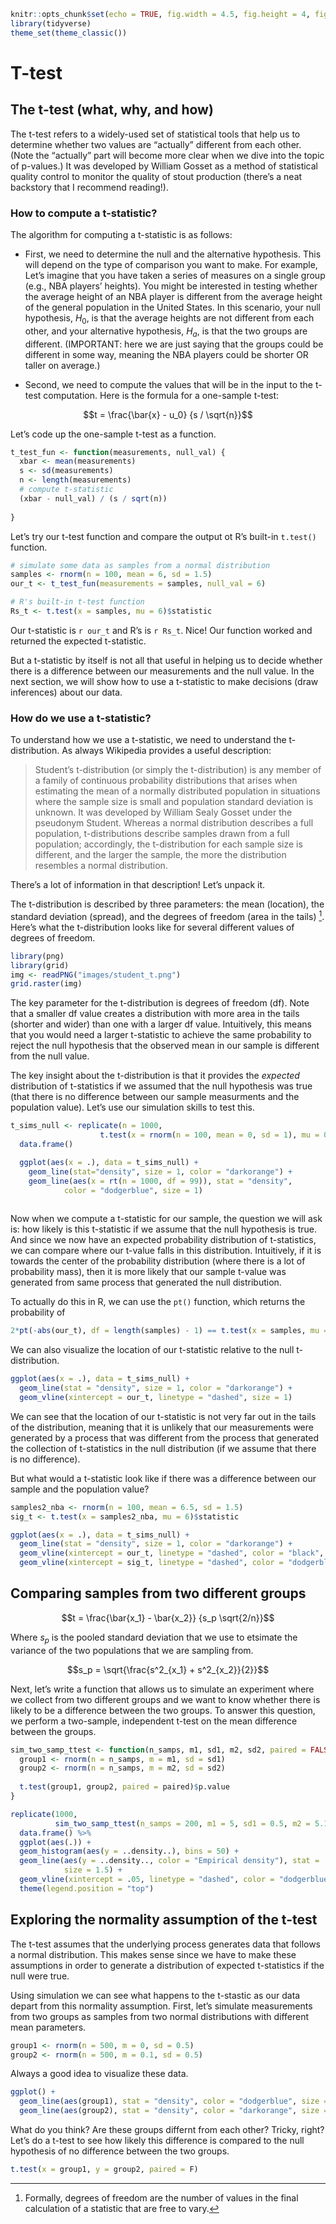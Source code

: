 
```r
knitr::opts_chunk$set(echo = TRUE, fig.width = 4.5, fig.height = 4, fig.align = "center")
library(tidyverse)
theme_set(theme_classic())
```

# T-test {#t-test}

## The t-test (what, why, and how)

The t-test refers to a widely-used set of statistical tools that help us to determine whether two values are "actually" different from each other. (Note the "actually" part will become more clear when we dive into the topic of p-values.) It was developed by William Gosset as a method of statistical quality control to monitor the quality of stout production (there's a neat backstory that I recommend reading!). 

### How to compute a t-statistic?

The algorithm for computing a t-statistic is as follows:

* First, we need to determine the null and the alternative hypothesis. This will depend on the type of comparison you want to make. For example, Let's imagine that you have taken a series of measures on a single group (e.g., NBA players' heights). You might be interested in testing whether the average height of an NBA player is different from the average height of the general population in the United States. In this scenario, your null hypothesis, $H_0$, is that the average heights are not different from each other, and your alternative hypothesis, $H_a$, is that the two groups are different. (IMPORTANT: here we are just saying that the groups could be different in some way, meaning the NBA players could be shorter OR taller on average.)

* Second, we need to compute the values that will be in the input to the t-test computation. Here is the formula for a one-sample t-test:

$$t = \frac{\bar{x} - u_0} {s / \sqrt{n}}$$

Let's code up the one-sample t-test as a function.

```r
t_test_fun <- function(measurements, null_val) {
  xbar <- mean(measurements)
  s <- sd(measurements)
  n <- length(measurements)
  # compute t-statistic
  (xbar - null_val) / (s / sqrt(n))
  
}
```

Let's try our t-test function and compare the output ot R's built-in `t.test()` function.

```r
# simulate some data as samples from a normal distribution
samples <- rnorm(n = 100, mean = 6, sd = 1.5)
our_t <- t_test_fun(measurements = samples, null_val = 6)

# R's built-in t-test function
Rs_t <- t.test(x = samples, mu = 6)$statistic
```

Our t-statistic is `r our_t` and R's is `r Rs_t`. Nice! Our function worked and returned the expected t-statistic. 

But a t-statistic by itself is not all that useful in helping us to decide whether there is a difference between our measurements and the null value. In the next section, we will show how to use a t-statistic to make decisions (draw inferences) about our data.

### How do we use a t-statistic?

To understand how we use a t-statistic, we need to understand the t-distribution. As always Wikipedia provides a useful description: 

> Student's t-distribution (or simply the t-distribution) is any member of a family of continuous probability distributions that arises when estimating the mean of a normally distributed population in situations where the sample size is small and population standard deviation is unknown. It was developed by William Sealy Gosset under the pseudonym Student. Whereas a normal distribution describes a full population, t-distributions describe samples drawn from a full population; accordingly, the t-distribution for each sample size is different, and the larger the sample, the more the distribution resembles a normal distribution.

There's a lot of information in that description! Let's unpack it. 

The t-distribution is described by three parameters: the mean (location), the standard deviation (spread), and the degrees of freedom (area in the tails) ^[Formally, degrees of freedom are the number of values in the final calculation of a statistic that are free to vary.]. Here's what the t-distribution looks like for several different values of degrees of freedom.

```r
library(png)
library(grid)
img <- readPNG("images/student_t.png")
grid.raster(img)
```

The key parameter for the t-distribution is degrees of freedom (df). Note that a smaller df value creates a distribution with more area in the tails (shorter and wider) than one with a larger df value. Intuitively, this means that you would need a larger t-statistic to achieve the same probability to reject the null hypothesis that the observed mean in our sample is different from the null value.

The key insight about the t-distribution is that it provides the *expected* distribution of t-statistics if we assumed that the null hypothesis was true (that there is no difference between our sample measurments and the population value). Let's use our simulation skills to test this.

```r
t_sims_null <- replicate(n = 1000, 
                    t.test(x = rnorm(n = 100, mean = 0, sd = 1), mu = 0)$statistic) %>% 
  data.frame()

  ggplot(aes(x = .), data = t_sims_null) + 
    geom_line(stat="density", size = 1, color = "darkorange") +
    geom_line(aes(x = rt(n = 1000, df = 99)), stat = "density", 
            color = "dodgerblue", size = 1)
  
```

Now when we compute a t-statistic for our sample, the question we will ask is: how likely is this t-statistic if we assume that the null hypothesis is true. And since we now have an expected probability distribution of t-statistics, we can compare where our t-value falls in this distribution. Intuitively, if it is towards the center of the probability distribution (where there is a lot of probability mass), then it is more likely that our sample t-value was generated from same process that generated the null distribution. 

To actually do this in R, we can use the `pt()` function, which returns the probability of 

```r
2*pt(-abs(our_t), df = length(samples) - 1) == t.test(x = samples, mu = 6)$p.value
```

We can also visualize the location of our t-statistic relative to the null t-distribution.

```r
ggplot(aes(x = .), data = t_sims_null) + 
  geom_line(stat = "density", size = 1, color = "darkorange") +
  geom_vline(xintercept = our_t, linetype = "dashed", size = 1)
```

We can see that the location of our t-statistic is not very far out in the tails of the distribution, meaning that it is unlikely that our measurements were generated by a process that was different from the process that generated the collection of t-statistics in the null distribution (if we assume that there is no difference).

But what would a t-statistic look like if there was a difference between our sample and the population value?

```r
samples2_nba <- rnorm(n = 100, mean = 6.5, sd = 1.5)
sig_t <- t.test(x = samples2_nba, mu = 6)$statistic
```

```r
ggplot(aes(x = .), data = t_sims_null) + 
  geom_line(stat = "density", size = 1, color = "darkorange") +
  geom_vline(xintercept = our_t, linetype = "dashed", color = "black", size = 1) +
  geom_vline(xintercept = sig_t, linetype = "dashed", color = "dodgerblue", size = 1)
```

## Comparing samples from two different groups

$$t = \frac{\bar{x_1} - \bar{x_2}} {s_p \sqrt{2/n}}$$

Where $s_p$ is the pooled standard deviation that we use to etsimate the variance of the two populations that we are sampling from.

$$s_p = \sqrt{\frac{s^2_{x_1} + s^2_{x_2}}{2}}$$

Next, let's write a function that allows us to simulate an experiment where we collect from two different groups and we want to know whether there is likely to be a difference between the two groups. To answer this question, we perform a two-sample, independent t-test on the mean difference between the groups. 

```r
sim_two_samp_ttest <- function(n_samps, m1, sd1, m2, sd2, paired = FALSE) {
  group1 <- rnorm(n = n_samps, m = m1, sd = sd1)
  group2 <- rnorm(n = n_samps, m = m2, sd = sd2)
  
  t.test(group1, group2, paired = paired)$p.value
}
```

```r
replicate(1000, 
          sim_two_samp_ttest(n_samps = 200, m1 = 5, sd1 = 0.5, m2 = 5.1, sd2 = 0.5)) %>% 
  data.frame() %>% 
  ggplot(aes(.)) +
  geom_histogram(aes(y = ..density..), bins = 50) +
  geom_line(aes(y = ..density.., color = "Empirical density"), stat = 'density', 
            size = 1.5) +
  geom_vline(xintercept = .05, linetype = "dashed", color = "dodgerblue", size = 1) +
  theme(legend.position = "top")
```


## Exploring the normality assumption of the t-test

The t-test assumes that the underlying process generates data that follows a normal distribution. This makes sense since we have to make these assumptions in order to generate a distribution of expected t-statistics if the null were true.

Using simulation we can see what happens to the t-stastic as our data depart from this normality assumption. First, let's simulate measurements from two groups as samples from two normal distributions with different mean parameters.

```r
group1 <- rnorm(n = 500, m = 0, sd = 0.5)
group2 <- rnorm(n = 500, m = 0.1, sd = 0.5)
```

Always a good idea to visualize these data.

```r
ggplot() +
  geom_line(aes(group1), stat = "density", color = "dodgerblue", size = 1.5) +
  geom_line(aes(group2), stat = "density", color = "darkorange", size = 1.5)
```

What do you think? Are these groups differnt from each other? Tricky, right? Let's do a t-test to see how likely this difference is compared to the null hypothesis of no difference between the two groups.

```r
t.test(x = group1, y = group2, paired = F)
```



